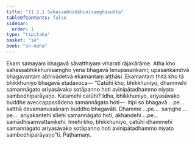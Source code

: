 ```yaml
---
title: "11.2.1 Sahassabhikkhunisaṃghasutta"
tableOfContents: false
sidebar:
  order: 1
type: "tipitaka"
basket: "su"
book: "sn-maha"
---
```



<DynamicBreadcrumb />

<Division number="1007" book="sn-maha">

<Paragraph number="1866" book="sn-maha">
Ekaṃ samayaṃ bhagavā sāvatthiyaṃ viharati rājakārāme. Atha kho sahassabhikkhunisaṃgho yena bhagavā tenupasaṅkami; upasaṅkamitvā bhagavantaṃ abhivādetvā ekamantaṃ aṭṭhāsi. Ekamantaṃ ṭhitā kho tā bhikkhuniyo bhagavā etadavoca—
</Paragraph>

<Paragraph number="1867" book="sn-maha">
“Catūhi kho, bhikkhuniyo, dhammehi samannāgato ariyasāvako sotāpanno hoti avinipātadhammo niyato sambodhiparāyaṇo. Katamehi catūhi? Idha, bhikkhuniyo, ariyasāvako buddhe aveccappasādena samannāgato hoti—  itipi so bhagavā …pe…  satthā devamanussānaṃ buddho bhagavāti. Dhamme …pe…  saṃghe …pe…  ariyakantehi sīlehi samannāgato hoti, akhaṇḍehi …pe…  samādhisaṃvattanikehi. Imehi kho, bhikkhuniyo, catūhi dhammehi samannāgato ariyasāvako sotāpanno hoti avinipātadhammo niyato sambodhiparāyaṇo”ti.

</Paragraph>
</Division>

<Paragraph number="1868" type="center" book="sn-maha">
Paṭhamaṃ.
</Paragraph>